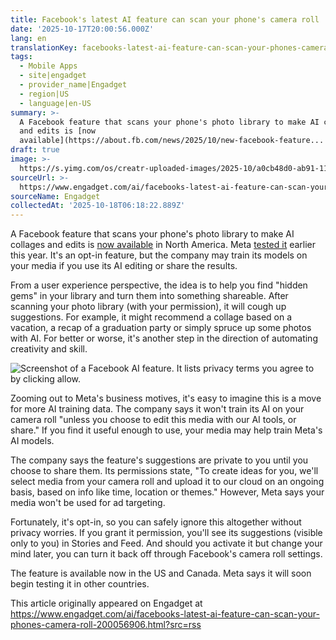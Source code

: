 ```yaml
---
title: Facebook's latest AI feature can scan your phone's camera roll
date: '2025-10-17T20:00:56.000Z'
lang: en
translationKey: facebooks-latest-ai-feature-can-scan-your-phones-camera-roll
tags:
  - Mobile Apps
  - site|engadget
  - provider_name|Engadget
  - region|US
  - language|en-US
summary: >-
  A Facebook feature that scans your phone's photo library to make AI collages
  and edits is [now
  available](https://about.fb.com/news/2025/10/new-facebook-feature...
draft: true
image: >-
  https://s.yimg.com/os/creatr-uploaded-images/2025-10/a0cb48d0-ab91-11f0-bedf-ac95a3b0c21b
sourceUrl: >-
  https://www.engadget.com/ai/facebooks-latest-ai-feature-can-scan-your-phones-camera-roll-200056906.html?src=rss
sourceName: Engadget
collectedAt: '2025-10-18T06:18:22.889Z'
---
```

A Facebook feature that scans your phone's photo library to make AI collages and edits is [now available](https://about.fb.com/news/2025/10/new-facebook-feature-suggests-edits-and-collages-to-share/) in North America. Meta [tested it](https://www.engadget.com/ai/facebook-test-uses-meta-ai-to-process-photos-youve-yet-to-upload-140021100.html) earlier this year. It's an opt-in feature, but the company may train its models on your media if you use its AI editing or share the results.

From a user experience perspective, the idea is to help you find "hidden gems" in your library and turn them into something shareable. After scanning your photo library (with your permission), it will cough up suggestions. For example, it might recommend a collage based on a vacation, a recap of a graduation party or simply spruce up some photos with AI. For better or worse, it's another step in the direction of automating creativity and skill.

![Screenshot of a Facebook AI feature. It lists privacy terms you agree to by clicking allow.](https://s.yimg.com/os/creatr-uploaded-images/2025-10/a0cb48d0-ab91-11f0-bedf-ac95a3b0c21b)

Zooming out to Meta's business motives, it's easy to imagine this is a move for more AI training data. The company says it won't train its AI on your camera roll "unless you choose to edit this media with our AI tools, or share." If you find it useful enough to use, your media may help train Meta's AI models.

The company says the feature's suggestions are private to you until you choose to share them. Its permissions state, "To create ideas for you, we'll select media from your camera roll and upload it to our cloud on an ongoing basis, based on info like time, location or themes." However, Meta says your media won't be used for ad targeting.

Fortunately, it's opt-in, so you can safely ignore this altogether without privacy worries. If you grant it permission, you'll see its suggestions (visible only to you) in Stories and Feed. And should you activate it but change your mind later, you can turn it back off through Facebook's camera roll settings.

The feature is available now in the US and Canada. Meta says it will soon begin testing it in other countries.

This article originally appeared on Engadget at https://www.engadget.com/ai/facebooks-latest-ai-feature-can-scan-your-phones-camera-roll-200056906.html?src=rss
